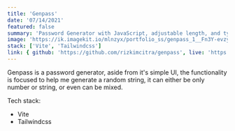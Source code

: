 ```yaml
---
title: 'Genpass'
date: '07/14/2021'
featured: false
summary: 'Password Generator with JavaScript, adjustable length, and type'
image: 'https://ik.imagekit.io/mlnzyx/portfolio_ss/genpass_1__Fn3Y-evzyLP.png?ik-sdk-version=javascript-1.4.3&updatedAt=1639123715413'
stack: ['Vite', 'Tailwindcss']
link: { github: 'https://github.com/rizkimcitra/genpass', live: 'https://genapas.vercel.app/' }
---
```


Genpass is a password generator, aside from it's simple UI, the functionality is focused to help me generate a random string, it can either be only number or string, or even can be mixed.

Tech stack:

- Vite
- Tailwindcss
